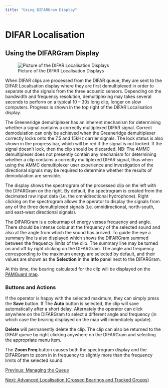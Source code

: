 ```yaml
---
title: "Using DIFARGram Display"
---
```

DIFAR Localisation
==================

Using the DIFARGram Display
---------------------------

![Picture of the DIFAR Localisation Displays](./images/DIFARLocalisationDisplays.png)

When DIFAR clips are processed from the DIFAR queue, they are sent to the DIFAR Localisation display where they are first demultiplexed in order to separate out the signals from the three acoustic sensors. Depending on the bandwidth and frequency resolution, demultiplexing may takes several seconds to perform on a typical 10 – 30s long clip, longer on slow computers. Progress is shown in the top right of the DIFAR Localisation display.

The Greeneridge demultiplexer has an inherent mechanism for determining whether a signal contains a correctly multiplexed DIFAR signal. Correct demodulation can only be achieved when the Greeneridge demultiplexer correctly locks onto the 7.5 and 15kHz carrier signals. The lock status is also shown in the progress bar, which will be red if the signal is not locked. If the signal doesn’t lock, then the clip should be discarded. NB: The AMMC demultiplexer does not presently contain any mechanism for determining whether a clip contains a correctly multiplexed DIFAR signal, thus when using the AMMC demultiplexer user experience and investigation of the directional signals may be required to determine whether the results of demodulation are sensible.

The display shows the spectrogram of the processed clip on the left with the DIFARGram on the right. By default, the spectrogram is created from the decimated raw input data (i.e. the omnidirectional hydrophone). Right clicking on the spectrogram allows the operator to display the signals from any of the three demultiplexed signals (i.e. omnidirectional, north-south, and east-west directional signals).

The DIFARGram is a colourmap of energy verses frequency and angle. There should be intense colour at the frequency of the selected sound and also at the angle from which the sound has arrived. To guide the eye a summary line is also displayed which shows the DIFARGram summed between the frequency limits of the clip. The summary line may be turned on and off by right clicking on the DIFARGram. The angle and frequency corresponding to the maximum energy are selected by default, and their values are shown as the **Selection** in the **Info** panel next to the DIFARGram.

At this time, the bearing calculated for the clip will be displayed on the [PAMGuard map](../../../mapping/mapHelp/docs/overview.html).

### Buttons and Actions

If the operator is happy with the selected maximum, they can simply press the **Save** button. If The **Auto** button is selected, the clip will save automatically after a short delay. Alternately the operator can click anywhere on the DIFARGram to select a different angle and frequency (in which case the bearing displayed on the map will immediately update).

**Delete** will permanently delete the clip. The clip can also be returned to the DIFAR queue by right clicking anywhere on the DIFARGram and selecting the appropriate menu item.

The **Zoom Freq** button causes both the spectrogram display and the DIFARGram to zoom in in frequency to slightly more than the frequency limits of the selected sound.

[Previous: Managing the Queue](difar_ManagingQueue.html)

[Next: Advanced Localisation (Crossed Bearings and Tracked Groups)](difar_CrossingBearings.html)
